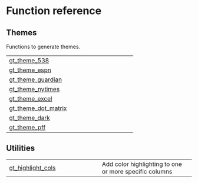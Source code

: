 # Function reference {.doc .doc-index}

## Themes

Functions to generate themes.

| | |
| --- | --- |
| [gt_theme_538](gt_theme_538.qmd#gt_extras.gt_theme_538) |  |
| [gt_theme_espn](gt_theme_espn.qmd#gt_extras.gt_theme_espn) |  |
| [gt_theme_guardian](gt_theme_guardian.qmd#gt_extras.gt_theme_guardian) |  |
| [gt_theme_nytimes](gt_theme_nytimes.qmd#gt_extras.gt_theme_nytimes) |  |
| [gt_theme_excel](gt_theme_excel.qmd#gt_extras.gt_theme_excel) |  |
| [gt_theme_dot_matrix](gt_theme_dot_matrix.qmd#gt_extras.gt_theme_dot_matrix) |  |
| [gt_theme_dark](gt_theme_dark.qmd#gt_extras.gt_theme_dark) |  |
| [gt_theme_pff](gt_theme_pff.qmd#gt_extras.gt_theme_pff) |  |

## Utilities



| | |
| --- | --- |
| [gt_highlight_cols](gt_highlight_cols.qmd#gt_extras.gt_highlight_cols) | Add color highlighting to one or more specific columns |